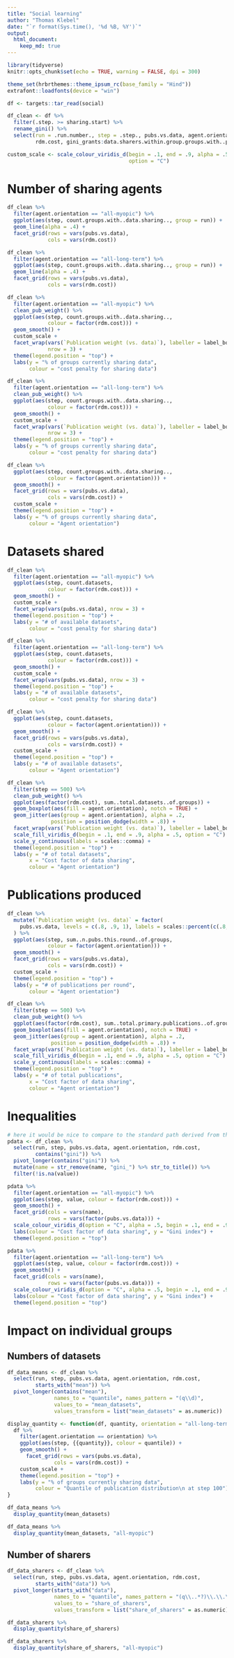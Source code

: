 ```yaml
---
title: "Social learning"
author: "Thomas Klebel"
date: "`r format(Sys.time(), '%d %B, %Y')`"
output: 
  html_document:
    keep_md: true
---
```


```r
library(tidyverse)
knitr::opts_chunk$set(echo = TRUE, warning = FALSE, dpi = 300)

theme_set(hrbrthemes::theme_ipsum_rc(base_family = "Hind"))
extrafont::loadfonts(device = "win")

df <- targets::tar_read(social)

df_clean <- df %>% 
  filter(.step. >= sharing.start) %>% 
  rename_gini() %>% 
  select(run = .run.number., step = .step., pubs.vs.data, agent.orientation, 
         rdm.cost, gini_grants:data.sharers.within.group.groups.with..publication.quantile....q.75.100...)

custom_scale <- scale_colour_viridis_d(begin = .1, end = .9, alpha = .5, 
                                       option = "C")
```



# Number of sharing agents
```r
df_clean %>% 
  filter(agent.orientation == "all-myopic") %>% 
  ggplot(aes(step, count.groups.with..data.sharing.., group = run)) +
  geom_line(alpha = .4) +
  facet_grid(rows = vars(pubs.vs.data),
             cols = vars(rdm.cost))
```

```r
df_clean %>% 
  filter(agent.orientation == "all-long-term") %>% 
  ggplot(aes(step, count.groups.with..data.sharing.., group = run)) +
  geom_line(alpha = .4) +
  facet_grid(rows = vars(pubs.vs.data),
             cols = vars(rdm.cost))
```

```r
df_clean %>% 
  filter(agent.orientation == "all-myopic") %>% 
  clean_pub_weight() %>% 
  ggplot(aes(step, count.groups.with..data.sharing.., 
             colour = factor(rdm.cost))) +
  geom_smooth() +
  custom_scale +
  facet_wrap(vars(`Publication weight (vs. data)`), labeller = label_both,
             nrow = 3) +
  theme(legend.position = "top") +
  labs(y = "% of groups currently sharing data",
       colour = "cost penalty for sharing data")
```

```r
df_clean %>% 
  filter(agent.orientation == "all-long-term") %>% 
  clean_pub_weight() %>% 
  ggplot(aes(step, count.groups.with..data.sharing.., 
             colour = factor(rdm.cost))) +
  geom_smooth() +
  custom_scale +
  facet_wrap(vars(`Publication weight (vs. data)`), labeller = label_both,
             nrow = 3) +
  theme(legend.position = "top") +
  labs(y = "% of groups currently sharing data",
       colour = "cost penalty for sharing data")
```

```r
df_clean %>% 
  ggplot(aes(step, count.groups.with..data.sharing.., 
             colour = factor(agent.orientation))) +
  geom_smooth() +
  facet_grid(rows = vars(pubs.vs.data),
             cols = vars(rdm.cost)) +
  custom_scale +
  theme(legend.position = "top") +
  labs(y = "% of groups currently sharing data",
       colour = "Agent orientation")
```

# Datasets shared
```r
df_clean %>% 
  filter(agent.orientation == "all-myopic") %>% 
  ggplot(aes(step, count.datasets, 
             colour = factor(rdm.cost))) +
  geom_smooth() +
  custom_scale +
  facet_wrap(vars(pubs.vs.data), nrow = 3) +
  theme(legend.position = "top") +
  labs(y = "# of available datasets",
       colour = "cost penalty for sharing data")
```
```r
df_clean %>% 
  filter(agent.orientation == "all-long-term") %>% 
  ggplot(aes(step, count.datasets, 
             colour = factor(rdm.cost))) +
  geom_smooth() +
  custom_scale +
  facet_wrap(vars(pubs.vs.data), nrow = 3) +
  theme(legend.position = "top") +
  labs(y = "# of available datasets",
       colour = "cost penalty for sharing data")
```
```r
df_clean %>% 
  ggplot(aes(step, count.datasets, 
             colour = factor(agent.orientation))) +
  geom_smooth() +
  facet_grid(rows = vars(pubs.vs.data),
             cols = vars(rdm.cost)) +
  custom_scale +
  theme(legend.position = "top") +
  labs(y = "# of available datasets",
       colour = "Agent orientation")
```

```r
df_clean %>% 
  filter(step == 500) %>% 
  clean_pub_weight() %>% 
  ggplot(aes(factor(rdm.cost), sum..total.datasets..of.groups)) +
  geom_boxplot(aes(fill = agent.orientation), notch = TRUE) +
  geom_jitter(aes(group = agent.orientation), alpha = .2, 
              position = position_dodge(width = .8)) +
  facet_wrap(vars(`Publication weight (vs. data)`), labeller = label_both) +
  scale_fill_viridis_d(begin = .1, end = .9, alpha = .5, option = "C") +
  scale_y_continuous(labels = scales::comma) +
  theme(legend.position = "top") +
  labs(y = "# of total datasets",
       x = "Cost factor of data sharing",
       colour = "Agent orientation")
```

# Publications produced
```r
df_clean %>% 
  mutate(`Publication weight (vs. data)` = factor(
    pubs.vs.data, levels = c(.8, .9, 1), labels = scales::percent(c(.8, .9, 1)))
  ) %>% 
  ggplot(aes(step, sum..n.pubs.this.round..of.groups,
             colour = factor(agent.orientation))) +
  geom_smooth() +
  facet_grid(rows = vars(pubs.vs.data),
             cols = vars(rdm.cost)) +
  custom_scale +
  theme(legend.position = "top") +
  labs(y = "# of publications per round",
       colour = "Agent orientation")
```


```r
df_clean %>% 
  filter(step == 500) %>% 
  clean_pub_weight() %>% 
  ggplot(aes(factor(rdm.cost), sum..total.primary.publications..of.groups)) +
  geom_boxplot(aes(fill = agent.orientation), notch = TRUE) +
  geom_jitter(aes(group = agent.orientation), alpha = .2, 
              position = position_dodge(width = .8)) +
  facet_wrap(vars(`Publication weight (vs. data)`), labeller = label_both) +
  scale_fill_viridis_d(begin = .1, end = .9, alpha = .5, option = "C") +
  scale_y_continuous(labels = scales::comma) +
  theme(legend.position = "top") +
  labs(y = "# of total publications",
       x = "Cost factor of data sharing",
       colour = "Agent orientation")
```

# Inequalities
```r
# here it would be nice to compare to the standard path derived from the baseline
pdata <- df_clean %>% 
  select(run, step, pubs.vs.data, agent.orientation, rdm.cost,
         contains("gini")) %>% 
  pivot_longer(contains("gini")) %>% 
  mutate(name = str_remove(name, "gini_") %>% str_to_title()) %>% 
  filter(!is.na(value))
```


```r
pdata %>% 
  filter(agent.orientation == "all-myopic") %>% 
  ggplot(aes(step, value, colour = factor(rdm.cost))) +
  geom_smooth() +
  facet_grid(cols = vars(name),
             rows = vars(factor(pubs.vs.data))) +
  scale_colour_viridis_d(option = "C", alpha = .5, begin = .1, end = .9) +
  labs(colour = "Cost factor of data sharing", y = "Gini index") +
  theme(legend.position = "top")
```

```r
pdata %>% 
  filter(agent.orientation == "all-long-term") %>% 
  ggplot(aes(step, value, colour = factor(rdm.cost))) +
  geom_smooth() +
  facet_grid(cols = vars(name),
             rows = vars(factor(pubs.vs.data))) +
  scale_colour_viridis_d(option = "C", alpha = .5, begin = .1, end = .9) +
  labs(colour = "Cost factor of data sharing", y = "Gini index") +
  theme(legend.position = "top")
```


# Impact on individual groups
## Numbers of datasets

```r
df_data_means <- df_clean %>% 
  select(run, step, pubs.vs.data, agent.orientation, rdm.cost,
         starts_with("mean")) %>% 
  pivot_longer(contains("mean"),
               names_to = "quantile", names_pattern = "(q\\d)",
               values_to = "mean_datasets", 
               values_transform = list("mean_datasets" = as.numeric))
```
```r
display_quantity <- function(df, quantity, orientation = "all-long-term") {
  df %>% 
    filter(agent.orientation == orientation) %>% 
    ggplot(aes(step, {{quantity}}, colour = quantile)) +
    geom_smooth() +
      facet_grid(rows = vars(pubs.vs.data),
               cols = vars(rdm.cost)) +
    custom_scale +
    theme(legend.position = "top") +
    labs(y = "% of groups currently sharing data",
         colour = "Quantile of publication distribution\n at step 100")
}
```


```r
df_data_means %>% 
  display_quantity(mean_datasets)
```

```r
df_data_means %>% 
  display_quantity(mean_datasets, "all-myopic")
```

## Number of sharers
```r
df_data_sharers <- df_clean %>% 
  select(run, step, pubs.vs.data, agent.orientation, rdm.cost,
         starts_with("data")) %>% 
  pivot_longer(starts_with("data"),
               names_to = "quantile", names_pattern = "(q\\..*?)\\.\\.\\.",
               values_to = "share_of_sharers", 
               values_transform = list("share_of_sharers" = as.numeric))
```

```r
df_data_sharers %>% 
  display_quantity(share_of_sharers)
```

```r
df_data_sharers %>% 
  display_quantity(share_of_sharers, "all-myopic")
```
